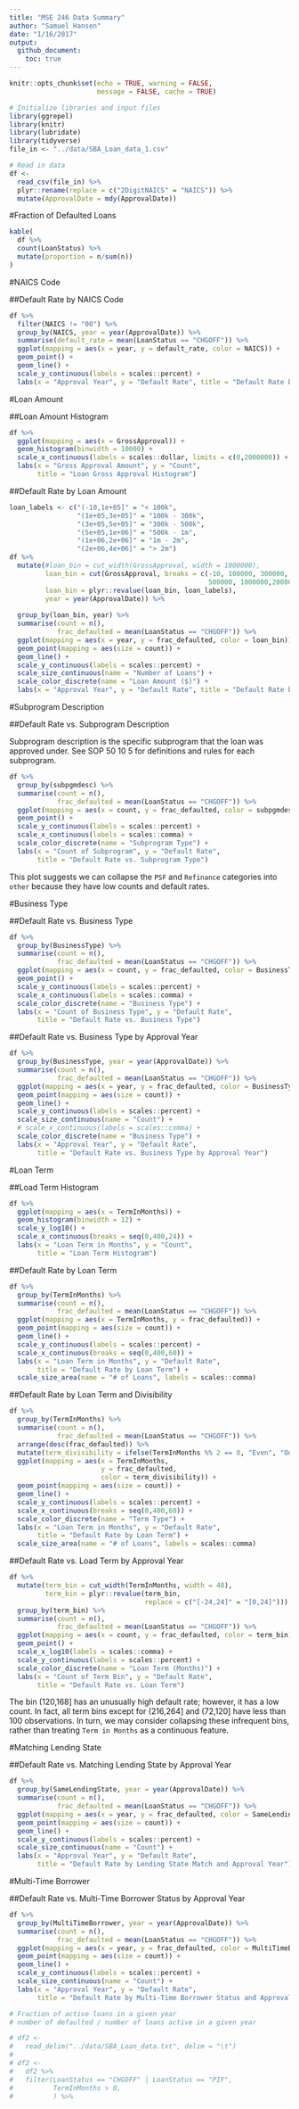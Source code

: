 ```yaml
---
title: "MSE 246 Data Summary"
author: "Samuel Hansen"
date: "1/16/2017"
output: 
  github_document:
    toc: true
---
```


```r
knitr::opts_chunk$set(echo = TRUE, warning = FALSE, 
                      message = FALSE, cache = TRUE)
```

```r
# Initialize libraries and input files 
library(ggrepel)
library(knitr)
library(lubridate)
library(tidyverse)
file_in <- "../data/SBA_Loan_data_1.csv"
```

```r
# Read in data 
df <- 
  read_csv(file_in) %>%
  plyr::rename(replace = c("2DigitNAICS" = "NAICS")) %>%
  mutate(ApprovalDate = mdy(ApprovalDate))
```

#Fraction of Defaulted Loans 
```r
kable(
  df %>%
  count(LoanStatus) %>%
  mutate(proportion = n/sum(n))
)
```

#NAICS Code 

##Default Rate by NAICS Code 
```r
df %>%
  filter(NAICS != "00") %>%
  group_by(NAICS, year = year(ApprovalDate)) %>%
  summarise(default_rate = mean(LoanStatus == "CHGOFF")) %>%
  ggplot(mapping = aes(x = year, y = default_rate, color = NAICS)) +
  geom_point() +
  geom_line() +
  scale_y_continuous(labels = scales::percent) +
  labs(x = "Approval Year", y = "Default Rate", title = "Default Rate by NAICS Code")
```

#Loan Amount

##Loan Amount Histogram
```r
df %>%
  ggplot(mapping = aes(x = GrossApproval)) +
  geom_histogram(binwidth = 10000) +
  scale_x_continuous(labels = scales::dollar, limits = c(0,2000000)) +
  labs(x = "Gross Approval Amount", y = "Count",
       title = "Loan Gross Approval Histogram")
```

##Default Rate by Loan Amount
```r
loan_labels <- c("(-10,1e+05]" = "< 100k",
                 "(1e+05,3e+05]" = "100k - 300k",
                 "(3e+05,5e+05]" = "300k - 500k",
                 "(5e+05,1e+06]" = "500k - 1m",
                 "(1e+06,2e+06]" = "1m - 2m",
                 "(2e+06,4e+06]" = "> 2m")
df %>%
  mutate(#loan_bin = cut_width(GrossApproval, width = 1000000),
         loan_bin = cut(GrossApproval, breaks = c(-10, 100000, 300000, 
                                                  500000, 1000000,2000000, 4000000)),
         loan_bin = plyr::revalue(loan_bin, loan_labels),
         year = year(ApprovalDate)) %>%
  
  group_by(loan_bin, year) %>%
  summarise(count = n(),
            frac_defaulted = mean(LoanStatus == "CHGOFF")) %>%
  ggplot(mapping = aes(x = year, y = frac_defaulted, color = loan_bin)) +
  geom_point(mapping = aes(size = count)) +
  geom_line() +
  scale_y_continuous(labels = scales::percent) +
  scale_size_continuous(name = "Number of Loans") + 
  scale_color_discrete(name = "Loan Amount ($)") + 
  labs(x = "Approval Year", y = "Default Rate", title = "Default Rate by Loan Amount")
```

#Subprogram Description

##Default Rate vs. Subprogram Description

Subprogram description is the specific subprogram that the loan was approved 
under. See SOP 50 10 5 for definitions and rules for each subprogram.

```r
df %>%
  group_by(subpgmdesc) %>%
  summarise(count = n(),
            frac_defaulted = mean(LoanStatus == "CHGOFF")) %>%
  ggplot(mapping = aes(x = count, y = frac_defaulted, color = subpgmdesc)) +
  geom_point() +
  scale_y_continuous(labels = scales::percent) +
  scale_x_continuous(labels = scales::comma) +
  scale_color_discrete(name = "Subprogram Type") + 
  labs(x = "Count of Subprogram", y = "Default Rate",
       title = "Default Rate vs. Subprogram Type")
```

This plot suggests we can collapse the `PSF` and `Refinance` categories into `other` because they have low counts and default rates. 

#Business Type

##Default Rate vs. Business Type

```r
df %>%
  group_by(BusinessType) %>%
  summarise(count = n(),
            frac_defaulted = mean(LoanStatus == "CHGOFF")) %>%
  ggplot(mapping = aes(x = count, y = frac_defaulted, color = BusinessType)) +
  geom_point() +
  scale_y_continuous(labels = scales::percent) +
  scale_x_continuous(labels = scales::comma) +
  scale_color_discrete(name = "Business Type") + 
  labs(x = "Count of Business Type", y = "Default Rate",
       title = "Default Rate vs. Business Type")
```

##Default Rate vs. Business Type by Approval Year

```r
df %>%
  group_by(BusinessType, year = year(ApprovalDate)) %>%
  summarise(count = n(),
            frac_defaulted = mean(LoanStatus == "CHGOFF")) %>%
  ggplot(mapping = aes(x = year, y = frac_defaulted, color = BusinessType)) +
  geom_point(mapping = aes(size = count)) +
  geom_line() +
  scale_y_continuous(labels = scales::percent) +
  scale_size_continuous(name = "Count") +
  # scale_x_continuous(labels = scales::comma) +
  scale_color_discrete(name = "Business Type") + 
  labs(x = "Approval Year", y = "Default Rate",
       title = "Default Rate vs. Business Type by Approval Year")
```

#Loan Term

##Load Term Histogram

```r
df %>%
  ggplot(mapping = aes(x = TermInMonths)) +
  geom_histogram(binwidth = 12) +
  scale_y_log10() +
  scale_x_continuous(breaks = seq(0,400,24)) +
  labs(x = "Loan Term in Months", y = "Count",
       title = "Loan Term Histogram")
```

##Default Rate by Loan Term 

```r
df %>% 
  group_by(TermInMonths) %>%
  summarise(count = n(),
            frac_defaulted = mean(LoanStatus == "CHGOFF")) %>%
  ggplot(mapping = aes(x = TermInMonths, y = frac_defaulted)) +
  geom_point(mapping = aes(size = count)) +
  geom_line() +
  scale_y_continuous(labels = scales::percent) +
  scale_x_continuous(breaks = seq(0,400,60)) +
  labs(x = "Loan Term in Months", y = "Default Rate",
       title = "Default Rate by Loan Term") +
  scale_size_area(name = "# of Loans", labels = scales::comma)
```

##Default Rate by Loan Term and Divisibility 
```r
df %>% 
  group_by(TermInMonths) %>%
  summarise(count = n(),
            frac_defaulted = mean(LoanStatus == "CHGOFF")) %>% 
  arrange(desc(frac_defaulted)) %>%
  mutate(term_divisibility = ifelse(TermInMonths %% 2 == 0, "Even", "Odd")) %>%
  ggplot(mapping = aes(x = TermInMonths, 
                       y = frac_defaulted, 
                       color = term_divisibility)) +
  geom_point(mapping = aes(size = count)) +
  geom_line() +
  scale_y_continuous(labels = scales::percent) +
  scale_x_continuous(breaks = seq(0,400,60)) +
  scale_color_discrete(name = "Term Type") +
  labs(x = "Loan Term in Months", y = "Default Rate",
       title = "Default Rate by Loan Term") +
  scale_size_area(name = "# of Loans", labels = scales::comma)
```



##Default Rate vs. Load Term by Approval Year

```r
df %>%
  mutate(term_bin = cut_width(TermInMonths, width = 48), 
         term_bin = plyr::revalue(term_bin, 
                                  replace = c("[-24,24]" = "[0,24]"))) %>%
  group_by(term_bin) %>%
  summarise(count = n(),
            frac_defaulted = mean(LoanStatus == "CHGOFF")) %>%
  ggplot(mapping = aes(x = count, y = frac_defaulted, color = term_bin)) +
  geom_point() +
  scale_x_log10(labels = scales::comma) +
  scale_y_continuous(labels = scales::percent) +
  scale_color_discrete(name = "Loan Term (Months)") + 
  labs(x = "Count of Term Bin", y = "Default Rate",
       title = "Default Rate vs. Loan Term")
```

The bin (120,168] has an unusually high default rate; however, it has a low
count. In fact, all term bins except for (216,264] and (72,120] have less than
100 observations. In turn, we may consider collapsing these infrequent bins,
rather than treating `Term in Months` as a continuous feature. 

#Matching Lending State

##Default Rate vs. Matching Lending State by Approval Year

```r
df %>%
  group_by(SameLendingState, year = year(ApprovalDate)) %>%
  summarise(count = n(),
            frac_defaulted = mean(LoanStatus == "CHGOFF")) %>%
  ggplot(mapping = aes(x = year, y = frac_defaulted, color = SameLendingState)) +
  geom_point(mapping = aes(size = count)) +
  geom_line() +
  scale_y_continuous(labels = scales::percent) +
  scale_size_continuous(name = "Count") + 
  labs(x = "Approval Year", y = "Default Rate", 
       title = "Default Rate by Lending State Match and Approval Year")
```

#Multi-Time Borrower

##Default Rate vs. Multi-Time Borrower Status by Approval Year

```r
df %>%
  group_by(MultiTimeBorrower, year = year(ApprovalDate)) %>%
  summarise(count = n(),
            frac_defaulted = mean(LoanStatus == "CHGOFF")) %>%
  ggplot(mapping = aes(x = year, y = frac_defaulted, color = MultiTimeBorrower)) +
  geom_point(mapping = aes(size = count)) +
  geom_line() +
  scale_y_continuous(labels = scales::percent) +
  scale_size_continuous(name = "Count") + 
  labs(x = "Approval Year", y = "Default Rate", 
       title = "Default Rate by Multi-Time Borrower Status and Approval Year")
```


```r
# Fraction of active loans in a given year
# number of defaulted / number of loans active in a given year 

# df2 <-
#   read_delim("../data/SBA_Loan_data.txt", delim = "\t")
# 
# df2 <-
#   df2 %>%
#   filter(LoanStatus == "CHGOFF" | LoanStatus == "PIF",
#          TermInMonths > 0,
#          ) %>%
```

